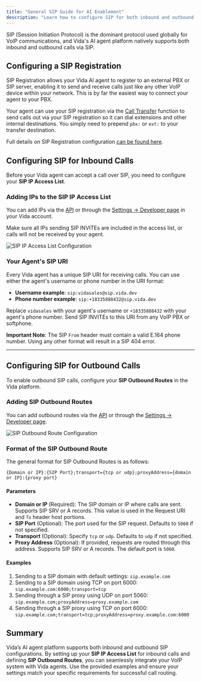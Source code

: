 ```yaml
---
title: "General SIP Guide for AI Enablement"
description: "Learn how to configure SIP for both inbound and outbound calls with Vida AI phone agents."
---
```


SIP (Session Initiation Protocol) is the dominant protocol used globally for VoIP communications, and Vida's AI agent platform natively supports both inbound and outbound calls via SIP.

## Configuring a SIP Registration

SIP Registration allows your Vida AI agent to register to an external PBX or SIP server, enabling it to send and receive calls just like any other VoIP device within your network. This is by far the easiest way to connect your agent to your PBX.

Your agent can use your SIP registration via the [Call Transfer](https://vida.io/docs/functions/call-transfer) function to send calls out via your SIP registration so it can dial extensions and other internal destinations. You simply need to prepend `pbx:` or `ext:` to your transfer destination.

Full details on SIP Registration configuration [can be found here](https://vida.io/docs/sip/sip-registration).

## Configuring SIP for Inbound Calls

Before your Vida agent can accept a call over SIP, you need to configure your **SIP IP Access List**. 

### Adding IPs to the SIP IP Access List
You can add IPs via the [API](/api-reference/sip/list-sip-ip-whitelist) or through the [Settings -> Developer page](https://vida.io/app/inbox?filter=priority&settings=true&showOrgSettings=true&settingsTab=developers) in your Vida account.

Make sure all IPs sending SIP INVITEs are included in the access list, or calls will not be received by your agent.

![SIP IP Access List Configuration](https://vidapublic.s3.us-east-2.amazonaws.com/vida-sip-access-list.png "SIP IP Access List Configuration")

### Your Agent's SIP URI
Every Vida agent has a unique SIP URI for receiving calls. You can use either the agent's username or phone number in the URI format:

- **Username example**: `sip:vidasales@sip.vida.dev`
- **Phone number example**: `sip:+18335888432@sip.vida.dev`

Replace `vidasales` with your agent's username or `+18335888432` with your agent's phone number. Send SIP INVITEs to this URI from any VoIP PBX or softphone.

**Important Note**: The SIP `From` header must contain a valid E.164 phone number. Using any other format will result in a SIP 404 error.

---

## Configuring SIP for Outbound Calls

To enable outbound SIP calls, configure your **SIP Outbound Routes** in the Vida platform.

### Adding SIP Outbound Routes
You can add outbound routes via the [API](https://vida.io/docs/api-reference/sip/add-sip-outbound-route) or through the [Settings -> Developer page](https://vida.io/app/inbox?filter=priority&settings=true&showOrgSettings=true&settingsTab=developers).

![SIP Outbound Route Configuration](https://vidapublic.s3.us-east-2.amazonaws.com/vida-sip-outbound-routes.png "SIP Outbound Route Configuration")

### Format of the SIP Outbound Route
The general format for SIP Outbound Routes is as follows:

`{Domain or IP}:{SIP Port};transport={tcp or udp};proxyAddress={domain or IP}:{proxy port}`


#### Parameters
- **Domain or IP** (Required): The SIP domain or IP where calls are sent. Supports SIP SRV or A records. This value is used in the Request URI and `To` header host portions.
- **SIP Port** (Optional): The port used for the SIP request. Defaults to `5060` if not specified.
- **Transport** (Optional): Specify `tcp` or `udp`. Defaults to `udp` if not specified.
- **Proxy Address** (Optional): If provided, requests are routed through this address. Supports SIP SRV or A records. The default port is `5060`.

#### Examples
1. Sending to a SIP domain with default settings: `sip.example.com`
2. Sending to a SIP domain using TCP on port 6000: `sip.example.com:6000;transport=tcp`
3. Sending through a SIP proxy using UDP on port 5060: `sip.example.com;proxyAddress=proxy.example.com`
4. Sending through a SIP proxy using TCP on port 6000: `sip.example.com;transport=tcp;proxyAddress=proxy.example.com:6000`


## Summary

Vida’s AI agent platform supports both inbound and outbound SIP configurations. By setting up your **SIP IP Access List** for inbound calls and defining **SIP Outbound Routes**, you can seamlessly integrate your VoIP system with Vida agents. Use the provided examples and ensure your settings match your specific requirements for successful call routing.



